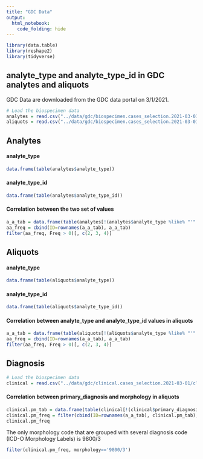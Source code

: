 ```yaml
---
title: "GDC Data"
output: 
  html_notebook:
    code_folding: hide
---
```


```r
library(data.table)
library(reshape2)
library(tidyverse)
```


## analyte_type and analyte_type_id in GDC analytes and aliquots

GDC Data are downloaded from the GDC data portal on 3/1/2021. 

```r
# Load the biospecimen data
analytes = read.csv("../data/gdc/biospecimen.cases_selection.2021-03-01/analyte.tsv", sep="\t")
aliquots = read.csv("../data/gdc/biospecimen.cases_selection.2021-03-01/aliquot.tsv", sep="\t")
```


## Analytes

#### analyte_type

```r
data.frame(table(analytes$analyte_type))
```

#### analyte_type_id

```r
data.frame(table(analytes$analyte_type_id))
```


#### Correlation between the two set of values

```r
a_a_tab = data.frame(table(analytes[!(analytes$analyte_type %like% "'" & analytes$analyte_type_id %like% "'"), c('analyte_type_id', 'analyte_type')]))
aa_freq = cbind(ID=rownames(a_a_tab), a_a_tab)
filter(aa_freq, Freq > 0)[, c(2, 3, 4)]
```


## Aliquots

#### analyte_type

```r
data.frame(table(aliquots$analyte_type))
```

#### analyte_type_id

```r
data.frame(table(aliquots$analyte_type_id))
```

#### Correlation between analyte_type and analyte_type_id values in aliquots

```r
a_a_tab = data.frame(table(aliquots[!(aliquots$analyte_type %like% "'" & aliquots$analyte_type_id %like% "'"), c('analyte_type_id', 'analyte_type')]))
aa_freq = cbind(ID=rownames(a_a_tab), a_a_tab)
filter(aa_freq, Freq > 0)[, c(2, 3, 4)]
```


## Diagnosis

```r
# Load the biospecimen data
clinical = read.csv("../data/gdc/clinical.cases_selection.2021-03-01/clinical.tsv", sep="\t")
```

#### Correlation between primary_diagnosis and morphology in aliquots

```r
clinical.pm_tab = data.frame(table(clinical[!(clinical$primary_diagnosis %like% "'" & clinical$morphology %like% "'"), c('primary_diagnosis', 'morphology')]))
clinical.pm_freq = filter(cbind(ID=rownames(a_a_tab), clinical.pm_tab), Freq > 0)[, c(2,3,4)]
clinical.pm_freq
```

The only morphology code that are grouped with several diagnosis code (ICD-O Morphology Labels) is 9800/3
```r
filter(clinical.pm_freq, morphology=='9800/3')
```